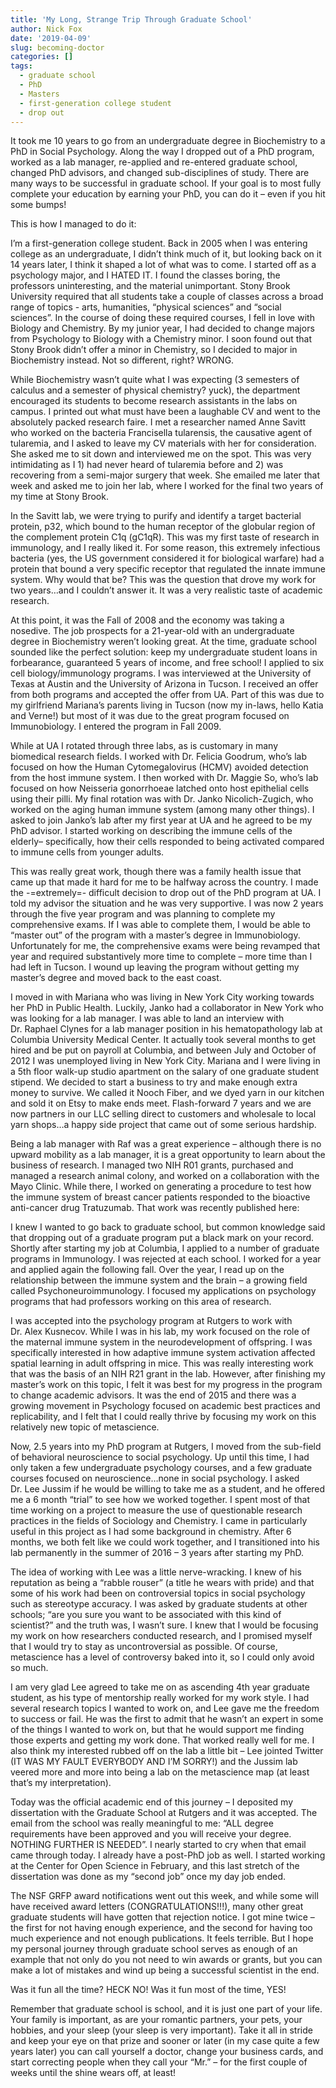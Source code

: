 ```yaml
---
title: 'My Long, Strange Trip Through Graduate School'
author: Nick Fox
date: '2019-04-09'
slug: becoming-doctor
categories: []
tags:
  - graduate school
  - PhD
  - Masters
  - first-generation college student
  - drop out
---
```


It took me 10 years to go from an undergraduate degree in Biochemistry to a PhD in Social Psychology.  Along the way I dropped out of a PhD program, worked as a lab manager, re-applied and re-entered graduate school, changed PhD advisors, and changed sub-disciplines of study.  There are many ways to be successful in graduate school.  If your goal is to most fully complete your education by earning your PhD, you can do it – even if you hit some bumps!  

This is how I managed to do it:

I'm a first-generation college student.  Back in 2005 when I was entering college as an undergraduate, I didn't think much of it, but looking back on it 14 years later, I think it shaped a lot of what was to come.  I started off as a psychology major, and I HATED IT.  I found the classes boring, the professors uninteresting, and the material unimportant.  Stony Brook University required that all students take a couple of classes across a broad range of topics - arts, humanities, "physical sciences" and "social sciences".  In the course of doing these required courses, I fell in love with Biology and Chemistry.  By my junior year, I had decided to change majors from Psychology to Biology with a Chemistry minor.  I soon found out that Stony Brook didn't offer a minor in Chemistry, so I decided to major in Biochemistry instead.  Not so different, right? WRONG.

While Biochemistry wasn't quite what I was expecting (3 semesters of calculus and a semester of physical chemistry? yuck), the department encouraged its students to become research assistants in the labs on campus.  I printed out what must have been a laughable CV and went to the absolutely packed research faire.  I met a researcher named Anne Savitt who worked on the bacteria Francisella tularensis, the causative agent of tularemia, and I asked to leave my CV materials with her for consideration.  She asked me to sit down and interviewed me on the spot. This was very intimidating as I 1) had never heard of tularemia before and 2) was recovering from a semi-major surgery that week.  She emailed me later that week and asked me to join her lab, where I worked for the final two years of my time at Stony Brook.

In the Savitt lab, we were trying to purify and identify a target bacterial protein, p32, which bound to the human receptor of the globular region of the complement protein C1q (gC1qR).  This was my first taste of research in immunology, and I really liked it.  For some reason, this extremely infectious bacteria (yes, the US government considered it for biological warfare) had a protein that bound a very specific receptor that regulated the innate immune system.  Why would that be?  This was the question that drove my work for two years...and I couldn't answer it.  It was a very realistic taste of academic research.

At this point, it was the Fall of 2008 and the economy was taking a nosedive.  The job prospects for a 21-year-old with an undergraduate degree in Biochemistry weren't looking great.  At the time, graduate school sounded like the perfect solution: keep my undergraduate student loans in forbearance, guaranteed 5 years of income, and free school!  I applied to six cell biology/immunology programs.  I was interviewed at the University of Texas at Austin and the University of Arizona in Tucson.  I received an offer from both programs and accepted the offer from UA.  Part of this was due to my girlfriend Mariana’s parents living in Tucson (now my in-laws, hello Katia and Verne!) but most of it was due to the great program focused on Immunobiology.  I entered the program in Fall 2009.

While at UA I rotated through three labs, as is customary in many biomedical research fields.  I worked with Dr. Felicia Goodrum, who’s lab focused on how the Human Cytomegalovirus (HCMV) avoided detection from the host immune system.  I then worked with Dr. Maggie So, who’s lab focused on how Neisseria gonorrhoeae latched onto host epithelial cells using their pilli.  My final rotation was with Dr. Janko Nicolich-Zugich, who worked on the aging human immune system (among many other things).  I asked to join Janko’s lab after my first year at UA and he agreed to be my PhD advisor.  I started working on describing the immune cells of the elderly– specifically, how their cells responded to being activated compared to immune cells from younger adults. 

This was really great work, though there was a family health issue that came up that made it hard for me to be halfway across the country.  I made the -=extremely=- difficult decision to drop out of the PhD program at UA.  I told my advisor the situation and he was very supportive.  I was now 2 years through the five year program and was planning to complete my comprehensive exams.  If I was able to complete them, I would be able to “master out” of the program with a master’s degree in Immunobiology.  Unfortunately for me, the comprehensive exams were being revamped that year and required substantively more time to complete – more time than I had left in Tucson.  I wound up leaving the program without getting my master’s degree and moved back to the east coast.

I moved in with Mariana who was living in New York City working towards her PhD in Public Health.  Luckily, Janko had a collaborator in New York who was looking for a lab manager.  I was able to land an interview with Dr. Raphael Clynes for a lab manager position in his hematopathology lab at Columbia University Medical Center.  It actually took several months to get hired and be put on payroll at Columbia, and between July and October of 2012 I was unemployed living in New York City.  Mariana and I were living in a 5th floor walk-up studio apartment on the salary of one graduate student stipend.  We decided to start a business to try and make enough extra money to survive.  We called it Nooch Fiber, and we dyed yarn in our kitchen and sold it on Etsy to make ends meet.  Flash-forward 7 years and we are now partners in our LLC selling direct to customers and wholesale to local yarn shops…a happy side project that came out of some serious hardship.

Being a lab manager with Raf was a great experience – although there is no upward mobility as a lab manager, it is a great opportunity to learn about the business of research.  I managed two NIH R01 grants, purchased and managed a research animal colony, and worked on a collaboration with the Mayo Clinic.  While there, I worked on generating a procedure to test how the immune system of breast cancer patients responded to the bioactive anti-cancer drug Tratuzumab.  That work was recently published here:

I knew I wanted to go back to graduate school, but common knowledge said that dropping out of a graduate program put a black mark on your record.  Shortly after starting my job at Columbia, I applied to a number of graduate programs in Immunology.  I was rejected at each school.  I worked for a year and applied again the following fall.  Over the year, I read up on the relationship between the immune system and the brain – a growing field called Psychoneuroimmunology.  I focused my applications on psychology programs that had professors working on this area of research.

I was accepted into the psychology program at Rutgers to work with Dr. Alex Kusnecov.  While I was in his lab, my work focused on the role of the maternal immune system in the neurodevelopment of offspring.  I was specifically interested in how adaptive immune system activation affected spatial learning in adult offspring in mice.  This was really interesting work that was the basis of an NIH R21 grant in the lab.  However, after finishing my master’s work on this topic, I felt it was best for my progress in the program to change academic advisors.  It was the end of 2015 and there was a growing movement in Psychology focused on academic best practices and replicability, and I felt that I could really thrive by focusing my work on this relatively new topic of metascience.

Now, 2.5 years into my PhD program at Rutgers, I moved from the sub-field of behavioral neuroscience to social psychology.  Up until this time, I had only taken a few undergraduate psychology courses, and a few graduate courses focused on neuroscience…none in social psychology.  I asked Dr. Lee Jussim if he would be willing to take me as a student, and he offered me a 6 month “trial” to see how we worked together.  I spent most of that time working on a project to measure the use of questionable research practices in the fields of Sociology and Chemistry.  I came in particularly useful in this project as I had some background in chemistry.  After 6 months, we both felt like we could work together, and I transitioned into his lab permanently in the summer of 2016 – 3 years after starting my PhD.

The idea of working with Lee was a little nerve-wracking.  I knew of his reputation as being a “rabble rouser” (a title he wears with pride) and that some of his work had been on controversial topics in social psychology such as stereotype accuracy.  I was asked by graduate students at other schools; “are you sure you want to be associated with this kind of scientist?” and the truth was, I wasn’t sure.  I knew that I would be focusing my work on how researchers conducted research, and I promised myself that I would try to stay as uncontroversial as possible.  Of course, metascience has a level of controversy baked into it, so I could only avoid so much.

I am very glad Lee agreed to take me on as ascending 4th year graduate student, as his type of mentorship really worked for my work style.  I had several research topics I wanted to work on, and Lee gave me the freedom to success or fail.  He was the first to admit that he wasn’t an expert in some of the things I wanted to work on, but that he would support me finding those experts and getting my work done.  That worked really well for me.  I also think my interested rubbed off on the lab a little bit – Lee jointed Twitter (IT WAS MY FAULT EVERYBODY AND I’M SORRY!) and the Jussim lab veered more and more into being a lab on the metascience map (at least that’s my interpretation).

Today was the official academic end of this journey – I deposited my dissertation with the Graduate School at Rutgers and it was accepted.  The email from the school was really meaningful to me: “ALL degree requirements have been approved and you will receive your degree.  NOTHING FURTHER IS NEEDED”. I nearly started to cry when that email came through today.  I already have a post-PhD job as well.  I started working at the Center for Open Science in February, and this last stretch of the dissertation was done as my “second job” once my day job ended.

The NSF GRFP award notifications went out this week, and while some will have received award letters (CONGRATULATIONS!!!), many other great graduate students will have gotten that rejection notice.  I got mine twice – the first for not having enough experience, and the second for having too much experience and not enough publications.  It feels terrible.  But I hope my personal journey through graduate school serves as enough of an example that not only do you not need to win awards or grants, but you can make a lot of mistakes and wind up being a successful scientist in the end.
  
Was it fun all the time? HECK NO! 
Was it fun most of the time, YES!

Remember that graduate school is school, and it is just one part of your life.  Your family is important, as are your romantic partners, your pets, your hobbies, and your sleep (your sleep is very important).  Take it all in stride and keep your eye on that prize and sooner or later (in my case quite a few years later) you can call yourself a doctor, change your business cards, and start correcting people when they call your “Mr.” – for the first couple of weeks until the shine wears off, at least!



